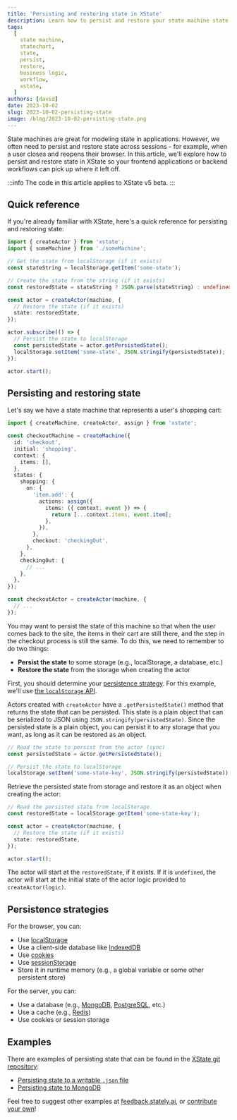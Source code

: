 ```yaml
---
title: 'Persisting and restoring state in XState'
description: Learn how to persist and restore your state machine state in XState
tags:
  [
    state machine,
    statechart,
    state,
    persist,
    restore,
    business logic,
    workflow,
    xstate,
  ]
authors: [david]
date: 2023-10-02
slug: 2023-10-02-persisting-state
image: /blog/2023-10-02-persisting-state.png
---
```


State machines are great for modeling state in applications. However, we often need to persist and restore state across sessions - for example, when a user closes and reopens their browser. In this article, we'll explore how to persist and restore state in XState so your frontend applications or backend workflows can pick up where it left off.

:::info
The code in this article applies to XState v5 beta.
:::

## Quick reference

If you're already familiar with XState, here's a quick reference for persisting and restoring state:

```ts
import { createActor } from 'xstate';
import { someMachine } from './someMachine';

// Get the state from localStorage (if it exists)
const stateString = localStorage.getItem('some-state');

// Create the state from the string (if it exists)
const restoredState = stateString ? JSON.parse(stateString) : undefined;

const actor = createActor(machine, {
  // Restore the state (if it exists)
  state: restoredState,
});

actor.subscribe(() => {
  // Persist the state to localStorage
  const persistedState = actor.getPersistedState();
  localStorage.setItem('some-state', JSON.stringify(persistedState));
});

actor.start();
```

## Persisting and restoring state

Let's say we have a state machine that represents a user's shopping cart:

```ts
import { createMachine, createActor, assign } from 'xstate';

const checkoutMachine = createMachine({
  id: 'checkout',
  initial: 'shopping',
  context: {
    items: [],
  },
  states: {
    shopping: {
      on: {
        'item.add': {
          actions: assign({
            items: ({ context, event }) => {
              return [...context.items, event.item];
            },
          }),
        },
        checkout: 'checkingOut',
      },
    },
    checkingOut: {
      // ...
    },
  },
});

const checkoutActor = createActor(machine, {
  // ...
});
```

You may want to persist the state of this machine so that when the user comes back to the site, the items in their cart are still there, and the step in the checkout process is still the same. To do this, we need to remember to do two things:

- **Persist the state** to some storage (e.g., localStorage, a database, etc.)
- **Restore the state** from the storage when creating the actor

First, you should determine your [persistence strategy](#persistence-strategies). For this example, we'll use [the `localStorage` API](https://developer.mozilla.org/en-US/docs/Web/API/Window/localStorage).

Actors created with `createActor` have a `.getPersistedState()` method that returns the state that can be persisted. This state is a plain object that can be serialized to JSON using `JSON.stringify(persistedState)`. Since the persisted state is a plain object, you can persist it to any storage that you want, as long as it can be restored as an object.

```ts
// Read the state to persist from the actor (sync)
const persistedState = actor.getPersistedState();

// Persist the state to localStorage
localStorage.setItem('some-state-key', JSON.stringify(persistedState));
```

Retrieve the persisted state from storage and restore it as an object when creating the actor:

```ts
// Read the persisted state from localStorage
const restoredState = localStorage.getItem('some-state-key');

const actor = createActor(machine, {
  // Restore the state (if it exists)
  state: restoredState,
});

actor.start();
```

The actor will start at the `restoredState`, if it exists. If it is `undefined`, the actor will start at the initial state of the actor logic provided to `createActor(logic)`.

## Persistence strategies

For the browser, you can:

- Use [localStorage](https://developer.mozilla.org/en-US/docs/Web/API/Window/localStorage)
- Use a client-side database like [IndexedDB](https://developer.mozilla.org/en-US/docs/Web/API/IndexedDB_API)
- Use [cookies](https://developer.mozilla.org/en-US/docs/Web/HTTP/Cookies)
- Use [sessionStorage](https://developer.mozilla.org/en-US/docs/Web/API/Window/sessionStorage)
- Store it in runtime memory (e.g., a global variable or some other persistent store)

For the server, you can:

- Use a database (e.g., [MongoDB](https://www.mongodb.com/), [PostgreSQL](https://www.postgresql.org/), etc.)
- Use a cache (e.g., [Redis](https://redis.io/))
- Use cookies or session storage

## Examples

There are examples of persisting state that can be found in the [XState git repository](https://github.com/statelyai/xstate/tree/next/examples):

- [Persisting state to a writable `.json` file](https://github.com/statelyai/xstate/blob/next/examples/persisted-donut-maker)
- [Persisting state to MongoDB](https://github.com/statelyai/xstate/tree/next/examples/mongodb-persisted-state)

Feel free to suggest other examples at [feedback.stately.ai](https://feedback.stately.ai/examples), or [contribute your own](https://github.com/statelyai/xstate/tree/next/examples)!
